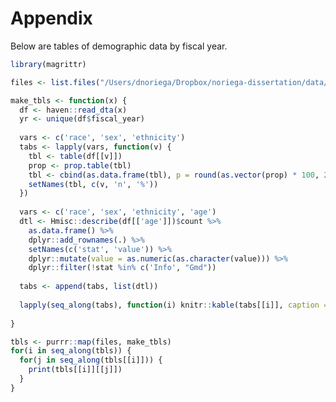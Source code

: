 # Appendix {#appendix-3 -}

Below are tables of demographic data by fiscal year.


```r

library(magrittr)

files <- list.files("/Users/dnoriega/Dropbox/noriega-dissertation/data/03-tanf/demo", full.names = TRUE)

make_tbls <- function(x) {
  df <- haven::read_dta(x)
  yr <- unique(df$fiscal_year)
  
  vars <- c('race', 'sex', 'ethnicity')
  tabs <- lapply(vars, function(v) {
    tbl <- table(df[[v]])
    prop <- prop.table(tbl)
    tbl <- cbind(as.data.frame(tbl), p = round(as.vector(prop) * 100, 2))
    setNames(tbl, c(v, 'n', '%'))
  })
  
  vars <- c('race', 'sex', 'ethnicity', 'age')
  dtl <- Hmisc::describe(df[['age']])$count %>%
    as.data.frame() %>%
    dplyr::add_rownames(.) %>%
    setNames(c('stat', 'value')) %>%
    dplyr::mutate(value = as.numeric(as.character(value))) %>%
    dplyr::filter(!stat %in% c('Info', "Gmd"))
    
  tabs <- append(tabs, list(dtl))
  
  lapply(seq_along(tabs), function(i) knitr::kable(tabs[[i]], caption = paste(vars[i], yr)))
    
}

tbls <- purrr::map(files, make_tbls)
for(i in seq_along(tbls)) {
  for(j in seq_along(tbls[[i]])) {
    print(tbls[[i]][[j]])
  }
}
```
